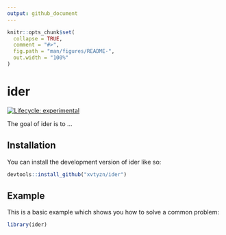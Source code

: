 ```yaml
---
output: github_document
---
```


<!-- README.md is generated from README.Rmd. Please edit that file -->

```r
knitr::opts_chunk$set(
  collapse = TRUE,
  comment = "#>",
  fig.path = "man/figures/README-",
  out.width = "100%"
)
```

# ider

<!-- badges: start -->
[![Lifecycle: experimental](https://img.shields.io/badge/lifecycle-experimental-orange.svg)](https://lifecycle.r-lib.org/articles/stages.html#experimental)
<!-- badges: end -->

The goal of ider is to ...

## Installation

You can install the development version of ider like so:

``` r
devtools::install_github("xvtyzn/ider")
```

## Example

This is a basic example which shows you how to solve a common problem:

```r
library(ider)


```

